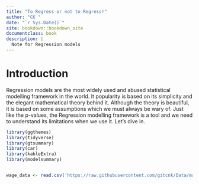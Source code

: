 ```yaml
--- 
title: "To Regress or not to Regress!"
author: "CK "
date: "`r Sys.Date()`"
site: bookdown::bookdown_site
documentclass: book
description: |
  Note for Regression models
---
```


# Introduction
Regression models are the most widely used and abused statistical modelling framework in the world.  It popularity is based on its simplicity and the elegant mathematical theory behind it.  Although the theory is beautiful, it is based on some assumptions which we must always be wary of.  Just like the p-values, the Regression modelling framework is a tool and we need to understand its limitations when we use it.  Let's dive in.



```r

library(ggthemes)
library(tidyverse)
library(gtsummary)
library(car)
library(kableExtra)
library(modelsummary)


wage_data <- read.csv('https://raw.githubusercontent.com/gitcnk/Data/master/Wage_data_MidAtlantic.csv')

```



